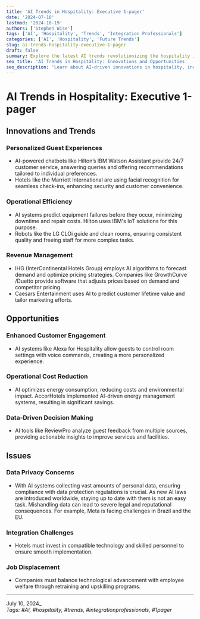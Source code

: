```yaml
---
title: 'AI Trends in Hospitality: Executive 1-pager'
date: '2024-07-10'
lastmod: '2024-10-19'
authors: ['Stephen Wise']
tags: ['AI', 'Hospitality', 'Trends', 'Integration Professionals']
categories: ['AI', 'Hospitality', 'Future Trends']
slug: ai-trends-hospitality-executive-1-pager
draft: false
summary: Explore the latest AI trends revolutionizing the hospitality industry, from personalized guest experiences to operational efficiencies and data-driven decisions. Discover both the opportunities and challenges AI presents in this sector...
seo_title: 'AI Trends in Hospitality: Innovations and Opportunities'
seo_description: 'Learn about AI-driven innovations in hospitality, including personalized guest experiences, operational efficiencies, and revenue management strategies. Explore both opportunities and challenges.'
---
```


# AI Trends in Hospitality: Executive 1-pager

## Innovations and Trends

### Personalized Guest Experiences

- AI-powered chatbots like Hilton’s IBM Watson Assistant provide 24/7 customer service, answering queries and offering recommendations tailored to individual preferences.
- Hotels like the Marriott International are using facial recognition for seamless check-ins, enhancing security and customer convenience.

### Operational Efficiency

- AI systems predict equipment failures before they occur, minimizing downtime and repair costs. Hilton uses IBM's IoT solutions for this purpose.
- Robots like the LG CLOi guide and clean rooms, ensuring consistent quality and freeing staff for more complex tasks.

### Revenue Management

- IHG (InterContinental Hotels Group) employs AI algorithms to forecast demand and optimize pricing strategies. Companies like GrowthCurve /Duetto provide software that adjusts prices based on demand and competitor pricing.
- Caesars Entertainment uses AI to predict customer lifetime value and tailor marketing efforts.

## Opportunities

### Enhanced Customer Engagement

- AI systems like Alexa for Hospitality allow guests to control room settings with voice commands, creating a more personalized experience.

### Operational Cost Reduction

- AI optimizes energy consumption, reducing costs and environmental impact. AccorHotels implemented AI-driven energy management systems, resulting in significant savings.

### Data-Driven Decision Making

- AI tools like ReviewPro analyze guest feedback from multiple sources, providing actionable insights to improve services and facilities.

## Issues

### Data Privacy Concerns

- With AI systems collecting vast amounts of personal data, ensuring compliance with data protection regulations is crucial. As new AI laws are introduced worldwide, staying up to date with them is not an easy task. Mishandling data can lead to severe legal and reputational consequences. For example, Meta is facing challenges in Brazil and the EU.

### Integration Challenges

- Hotels must invest in compatible technology and skilled personnel to ensure smooth implementation.

### Job Displacement

- Companies must balance technological advancement with employee welfare through retraining and upskilling programs.

---

July 10, 2024\_  
_Tags: #AI, #hospitality, #trends, #integrationprofessionals, #1pager_
